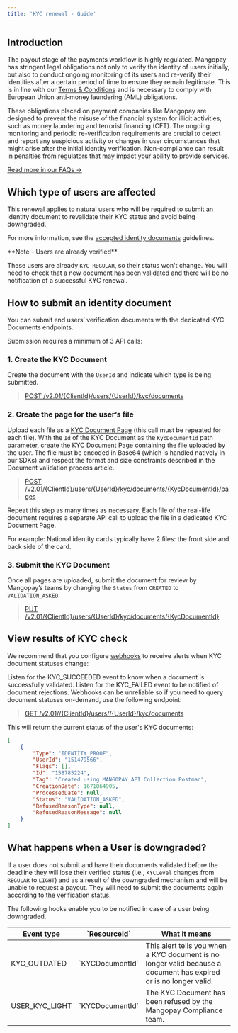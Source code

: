 ```yaml
---
title: 'KYC renewal - Guide'
---
```




      


## Introduction
The payout stage of the payments workflow is highly regulated. Mangopay has stringent legal obligations not only to verify the identity of users initially, but also to conduct ongoing monitoring of its users and re-verify their identities after a certain period of time to ensure they remain legitimate. This is in line with our <a  href="https://mangopay.com/terms-and-conditions" target="_blank">Terms & Conditions</a> and is necessary to comply with European Union anti-money laundering (AML) obligations.

These obligations placed on payment companies like Mangopay are designed to prevent the misuse of the financial system for illicit activities, such as money laundering and terrorist financing (CFT). The ongoing monitoring and periodic re-verification requirements are crucial to detect and report any suspicious activity or changes in user circumstances that might arise after the initial identity verification. Non-compliance can result in penalties from regulators that may impact your ability to provide services.

<a href="/guides/users/verification/kyc-renewal-faq" target="_blank" class="btn Primary normal">Read more in our FAQs &rarr;</a>  

## Which type of users are affected
This renewal applies to natural users who will be required to submit an identity document to revalidate their KYC status and avoid being downgraded.

For more information, see the <a href="/guides/users/verification/requirements">accepted identity documents</a> guidelines.

<Note>  
**Note - Users are already verified** 
  
These users are already `KYC_REGULAR`, so their status won't change. You will need to check that a new document has been validated and there will be no notification of a successful KYC renewal.
</Note> 

## How to submit an identity document

You can submit end users’ verification documents with the dedicated KYC Documents endpoints.

Submission requires a minimum of 3 API calls:

### 1. Create the KYC Document

Create the document with the `UserId` and indicate which type is being submitted.

> <a href="/api-reference/kyc-documents/create-kyc-document">POST /v2.01/&lcub;ClientId&rcub;/users/&lcub;UserId&rcub;/kyc/documents</a>

<CodeGroup>
    <RestCreateKycDoc />
    <PhpCreateKycDoc />
    <NodeCreateKycDoc />
    <RubyCreateKycDocument />
    <JavaCreateKycDocument />
    <PythonCreateKycDocument />
</CodeGroup>

### 2. Create the page for the user’s file

Upload each file as a <a href="api-reference/kyc-documents/create-kyc-document-page.mdx">KYC Document Page</a> (this call must be repeated for each file). With the `Id` of the KYC Document as the `KycDocumentId` path parameter, create the KYC Document Page containing the file uploaded by the user. The file must be encoded in Base64 (which is handled natively in our SDKs) and respect the format and size constraints described in the Document validation process article.

> <a href="/api-reference/kyc-documents/create-kyc-document-page">POST /v2.01/&lcub;ClientId&rcub;/users/&lcub;UserId&rcub;/kyc/documents/&lcub;KycDocumentId&rcub;/pages</a> 

<CodeGroup>
    <RestCreateKycPage />
    <PhpCreateKycPage />
    <NodeCreateKycPage />
    <RubyCreateKycPage />
    <PythonCreateKycPage />
</CodeGroup>

Repeat this step as many times as necessary. Each file of the real-life document requires a separate API call to upload the file in a dedicated KYC Document Page.

For example: National identity cards typically have 2 files: the front side and back side of the card.

### 3. Submit the KYC Document
Once all pages are uploaded, submit the document for review by Mangopay’s teams by changing the `Status` from `CREATED` to `VALIDATION_ASKED`.

> <a href="/api-reference/kyc-documents/submit-kyc-document">PUT /v2.01/&lcub;ClientId&rcub;/users/&lcub;UserId&rcub;/kyc/documents/&lcub;KycDocumentId&rcub;</a>

<CodeGroup>
    <RestSubmitKycDocument />
    <PhpSubmitKycDocument />
    <NodeSubmitKycDoc />
    <RubySubmitKycDocument />
    <JavaSubmitKycDocument />
    <PythonSubmitKycDocument />
</CodeGroup>

## View results of KYC check

We recommend that you configure <a href="/api-reference/webhooks/hook-object">webhooks</a> to receive alerts when KYC document statuses change:

Listen for the KYC_SUCCEEDED event to know when a document is successfully validated.
Listen for the KYC_FAILED event to be notified of document rejections.
Webhooks can be unreliable so if you need to query document statuses on-demand, use the following endpoint:

> <a href="/api-reference/kyc-documents/list-kyc-documents-user">GET /v2.01//&lcub;ClientId&rcub;/users//&lcub;UserId&rcub;/kyc/documents</a>

<CodeGroup>
    <PhpListKycDocumentsUser />
    <NodeListKycUser />
    <RubyListKycDocumentsUser />
    <ListUserKycDocumentsJava />
    <PythonListKycDocumentsForUser />
</CodeGroup>

This will return the current status of the user's KYC documents:

```json 200
[
    {
        "Type": "IDENTITY_PROOF",
        "UserId": "151479566",
        "Flags": [],
        "Id": "158785224",
        "Tag": "Created using MANGOPAY API Collection Postman",
        "CreationDate": 1671864905,
        "ProcessedDate": null,
        "Status": "VALIDATION_ASKED",
        "RefusedReasonType": null,
        "RefusedReasonMessage": null
    }
]
```

## What happens when a User is downgraded?

If a user does not submit and have their documents validated before the deadline they will lose their verified status (i.e., `KYCLevel` changes from `REGULAR` to `LIGHT`) and as a result of the downgraded mechanism and will be unable to request a payout. They will need to submit the documents again according to the verification status.

The following hooks enable you to be notified in case of a user being downgraded.

<table>
    <thead>
        <tr>
            <th class="header">Event type</th>
            <th class="header">`ResourceId`</th>
            <th class="header">What it means</th>
        </tr>
    </thead>
    <tbody>
        <tr>
            <td class="table-content">KYC_OUTDATED</td>
            <td class="table-content">`KYCDocumentId`</td>
            <td class="table-content">This alert tells you when a KYC document is no longer valid because a document has expired or is no longer valid.</td>
        </tr>
        <tr>
            <td class="table-content">USER_KYC_LIGHT</td>
            <td class="table-content">`KYCDocumentId`</td>
            <td class="table-content">The KYC Document has been refused by the Mangopay Compliance team.</td>
        </tr>
    </tbody>
</table>
